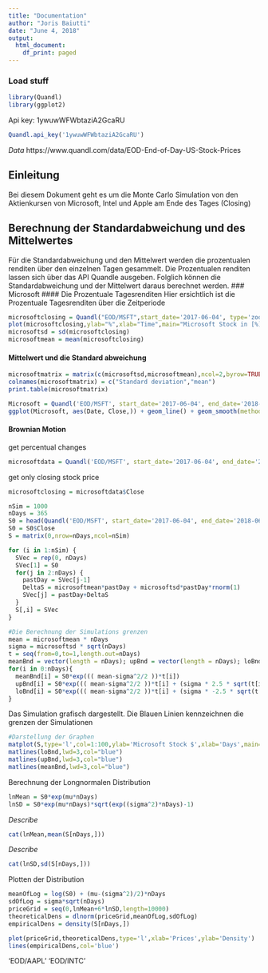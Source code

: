 ```yaml
---
title: "Documentation"
author: "Joris Baiutti"
date: "June 4, 2018"
output:
  html_document:
    df_print: paged
---
```




### Load stuff
```r
library(Quandl)
library(ggplot2)
```

Api key: 1ywuwWFWbtaziA2GcaRU
```r
Quandl.api_key('1ywuwWFWbtaziA2GcaRU')
```

*Data*
https://www.quandl.com/data/EOD-End-of-Day-US-Stock-Prices


## Einleitung
Bei diesem Dokument geht es um die Monte Carlo Simulation von den Aktienkursen von Microsoft, Intel und Apple am Ende des Tages (Closing)
\newpage


## Berechnung der Standardabweichung und des Mittelwertes
Für die Standardabweichung und den Mittelwert werden die prozentualen renditen über den einzelnen Tagen gesammelt. Die Prozentualen renditen lassen sich über das API Quandle ausgeben. Folglich können die Standardabweichung und der Mittelwert daraus berechnet werden.
### Microsoft
#### Die Prozentuale Tagesrenditen
Hier ersichtlich ist die Prozentuale Tagesrenditen über die Zeitperiode
```r
microsoftclosing = Quandl("EOD/MSFT",start_date='2017-06-04', type='zoo',end_date='2018-06-04',transform = "rdiff")[,"Close"]
plot(microsoftclosing,ylab="%",xlab="Time",main="Microsoft Stock in [%]")
microsoftsd = sd(microsoftclosing)
microsoftmean = mean(microsoftclosing)
```

#### Mittelwert und die Standard abweichung
```r
microsoftmatrix = matrix(c(microsoftsd,microsoftmean),ncol=2,byrow=TRUE)
colnames(microsoftmatrix) = c("Standard deviation","mean")
print.table(microsoftmatrix)
```
```r
Microsoft = Quandl('EOD/MSFT', start_date='2017-06-04', end_date='2018-06-04')
ggplot(Microsoft, aes(Date, Close,)) + geom_line() + geom_smooth(method = "lm") + geom_smooth(method = "loess", color="Green") + labs(title="Microsoft closing Stock", y="Price in $", caption="Source: QUOTEMEDIA")
```

#### Brownian Motion
get percentual changes
```r
microsoftdata = Quandl('EOD/MSFT', start_date='2017-06-04', end_date='2018-06-04', transform = "rdiff")
```

get only closing stock price
```r
microsoftclosing = microsoftdata$Close
```

```r
nSim = 1000
nDays = 365
S0 = head(Quandl('EOD/MSFT', start_date='2017-06-04', end_date='2018-06-04'), n=1)
S0 = S0$Close
S = matrix(0,nrow=nDays,ncol=nSim)
```
```r
for (i in 1:nSim) {
  SVec = rep(0, nDays)
  SVec[1] = S0
  for(j in 2:nDays) {
    pastDay = SVec[j-1]
    DeltaS = microsoftmean*pastDay + microsoftsd*pastDay*rnorm(1)
    SVec[j] = pastDay+DeltaS
  }
  S[,i] = SVec
}
```

```r
#Die Berechnung der Simulations grenzen
mean = microsoftmean * nDays
sigma = microsoftsd * sqrt(nDays)
t = seq(from=0,to=1,length.out=nDays)
meanBnd = vector(length = nDays); upBnd = vector(length = nDays); loBnd = vector(length = nDays); test = vector(length = nDays)
for(i in 0:nDays){
  meanBnd[i] = S0*exp((( mean-sigma^2/2 ))*t[i])
  upBnd[i] = S0*exp((( mean-sigma^2/2 ))*t[i] + (sigma * 2.5 * sqrt(t[i])))
  loBnd[i] = S0*exp((( mean-sigma^2/2 ))*t[i] + (sigma * -2.5 * sqrt(t[i])))
}
```


Das Simulation grafisch dargestellt. Die Blauen Linien kennzeichnen die grenzen der Simulationen
```r
#Darstellung der Graphen
matplot(S,type='l',col=1:100,ylab='Microsoft Stock $',xlab='Days',main='Simulation')
matlines(loBnd,lwd=3,col="blue")
matlines(upBnd,lwd=3,col="blue")
matlines(meanBnd,lwd=3,col="blue")
```

Berechnung der Longnormalen Distribution
```r
lnMean = S0*exp(mu*nDays)
lnSD = S0*exp(mu*nDays)*sqrt(exp((sigma^2)*nDays)-1)
```

*Describe*
```r
cat(lnMean,mean(S[nDays,]))
```

*Describe*
```r
cat(lnSD,sd(S[nDays,]))
```

Plotten der Distribution
```r
meanOfLog = log(S0) + (mu-(sigma^2)/2)*nDays
sdOfLog = sigma*sqrt(nDays)
priceGrid = seq(0,lnMean+6*lnSD,length=10000)
theoreticalDens = dlnorm(priceGrid,meanOfLog,sdOfLog)
empiricalDens = density(S[nDays,])

plot(priceGrid,theoreticalDens,type='l',xlab='Prices',ylab='Density')
lines(empiricalDens,col='blue')
```



'EOD/AAPL'
'EOD/INTC'














